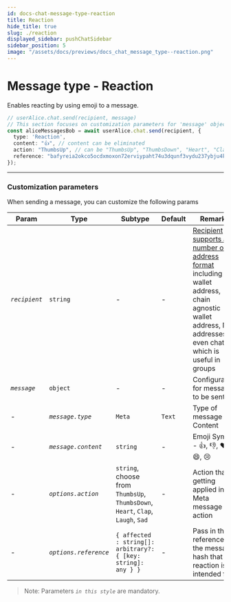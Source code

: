 ```yaml
---
id: docs-chat-message-type-reaction
title: Reaction
hide_title: true
slug: ./reaction
displayed_sidebar: pushChatSidebar
sidebar_position: 5
image: "/assets/docs/previews/docs_chat_message_type--reaction.png"
---
```


# Message type - Reaction
Enables reacting by using emoji to a message. 

<head>
  <title>Message Type - Reaction | Push Chat | Push Documentation</title>
</head>


<Tabs className="codetabs" groupId="code-examples">
  <TabItem value="js" attributes={{className: "codetab js"}} default>
    

  ```typescript
  // userAlice.chat.send(recipient, message)
  // This section focuses on customization parameters for 'message' object
  const aliceMessagesBob = await userAlice.chat.send(recipient, {
    type: 'Reaction',
    content: "👍", // content can be eliminated
    action: "ThumbsUp", // can be "ThumbsUp", "ThumbsDown", "Heart", "Clap", "Laugh", "Sad", etc
    reference: "bafyreia2okco5ocdxmoxon72erviypaht74u3dqunf3vydu237ybju4kw4" // pass in the reference to the message hash that this reaction is intended for 
  });
  ```

  </TabItem>
</Tabs>

---

### Customization parameters
When sending a message, you can customize the following params

| Param                  | Type                   | Subtype                                                        | Default | Remarks                                                                             |
| ---------------------- | ---------------------- |--------------------------------------------------------------- | ------- | ----------------------------------------------------------------------------------- |
| _`recipient`_          | `string`               | -                                                              | -       | [Recipient supports a number of address format](/docs/chat/build/types-of-recipient) including wallet address, chain agnostic wallet address, NFT addresses or even chatid which is useful in groups |
| _`message`_            | `object`               | -                                                              | -       | Configuration for message to be sent                                                |
| -                      | _`message.type`_       | `Meta`                                                         | `Text`  | Type of message Content                                                             |
| -                      | _`message.content`_    | `string`                                                       | -       | Emoji Symbol - 👍, 👎, ❤️, 👏, 😄, 😢                                                  |
| -                      | _`options.action`_     | `string`, choose from `ThumbsUp`, `ThumbsDown`, `Heart`, `Clap`, `Laugh`, `Sad` | -       | Action that is getting applied in the Meta message action                                                                      |
| -                      | _`options.reference`_       | `{ affected : string[]: arbitrary?: { [key: string]: any } }`  | -       | Pass in the reference to the message hash that this reaction is intended for |

> Note: Parameters _`in this style`_ are mandatory.